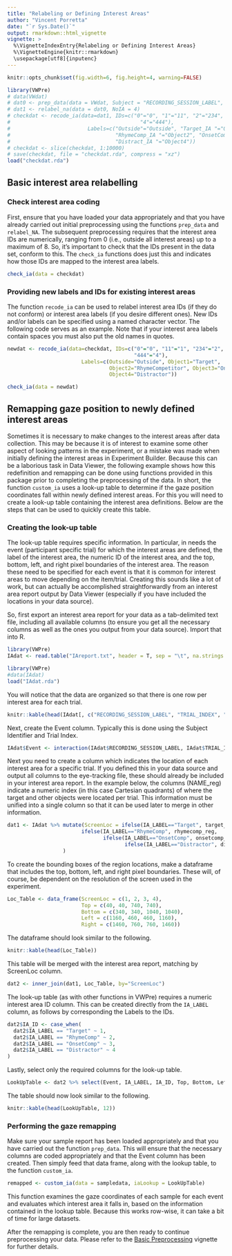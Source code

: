 ---
title: "Relabeling or Defining Interest Areas"
author: "Vincent Porretta"
date: "`r Sys.Date()`"
output: rmarkdown::html_vignette
vignette: >
  %\VignetteIndexEntry{Relabeling or Defining Interest Areas}
  %\VignetteEngine{knitr::rmarkdown}
  \usepackage[utf8]{inputenc}
---

```{r global_options, include=FALSE}
knitr::opts_chunk$set(fig.width=6, fig.height=4, warning=FALSE)
```

```{r, echo=FALSE, eval=TRUE, message=FALSE}
library(VWPre)
# data(VWdat)
# dat0 <- prep_data(data = VWdat, Subject = "RECORDING_SESSION_LABEL", Item = "itemid")
# dat1 <- relabel_na(data = dat0, NoIA = 4)
# checkdat <- recode_ia(data=dat1, IDs=c("0"="0", "1"="11", "2"="234", "3"="399",
#                                          "4"="444"),
#                         Labels=c("Outside"="Outside", "Target_IA "="Object1",
#                                  "RhymeComp_IA "="Object2", "OnsetComp_IA "="Object3",
#                                  "Distract_IA "="Object4"))
# checkdat <- slice(checkdat, 1:10000)
# save(checkdat, file = "checkdat.rda", compress = "xz")
load("checkdat.rda")
``` 




## Basic interest area relabelling

### Check interest area coding

First, ensure that you have loaded your data appropriately and that you have already carried out initial preprocessing using the functions `prep_data` and `relabel_NA`.
The subsequent preprocessing requires that the interest area IDs are numerically, ranging from 0 (i.e., outside all interest areas) up to a maximum of 8.
So, it's important to check that the IDs present in the data set, conform to this. The `check_ia` functions does just this and indicates how those IDs are mapped to the interest area labels.

```{r, eval= TRUE, echo=TRUE, results='asis', error=TRUE, purl=FALSE}
check_ia(data = checkdat)
```

### Providing new labels and IDs for existing interest areas

The function `recode_ia` can be used to relabel interest area IDs (if they do not conform) or interest area labels (if you desire different ones). 
New IDs and/or labels can be specified using a named character vector. 
The following code serves as an example. 
Note that if your interest area labels contain spaces you must also put the old names in quotes.

```{r, eval= TRUE, echo=TRUE, results='asis'}
newdat <- recode_ia(data=checkdat, IDs=c("0"="0", "11"="1", "234"="2", "399"="3",
                                         "444"="4"), 
                        Labels=c(Outside="Outside", Object1="Target", 
                                 Object2="RhymeCompetitor", Object3="OnsetCompetitor",
                                 Object4="Distractor"))
```

```{r, eval= TRUE, echo=TRUE, results='asis', error=TRUE, purl=FALSE}
check_ia(data = newdat)
```


## Remapping gaze position to newly defined interest areas

Sometimes it is necessary to make changes to the interest areas after data collection.
This may be because it is of interest to examine some other aspect of looking patterns in the experiment, or a mistake was made when initially defining the interest areas in Experiment Builder.
Because this can be a laborious task in Data Viewer, the following example shows how this redefinition and remapping can be done using functions provided in this package prior to completing the preprocessing of the data.
In short, the function `custom_ia` uses a look-up table to determine if the gaze position coordinates fall within newly defined interest areas.
For this you will need to create a look-up table containing the interest area definitions.
Below are the steps that can be used to quickly create this table.

### Creating the look-up table

The look-up table requires specific information. In particular, in needs the event (participant specific trial) for which the interest areas are defined, the label of the interest area, the numeric ID of the interest area, and the top, bottom, left, and right pixel boundaries of the interest area. 
The reason these need to be specified for each event is that it is common for interest areas to move depending on the item/trial.
Creating this sounds like a lot of work, but can actually be accomplished straightforwardly from an interest area report output by Data Viewer (especially if you have included the locations in your data source).

So, first export an interest area report for your data as a tab-delimited text file, including all available columns (to ensure you get all the necessary columns as well as the ones you output from your data source).
Import that into R.

```{r, eval= FALSE, echo=TRUE, results='asis'}
library(VWPre)
IAdat <- read.table("IAreport.txt", header = T, sep = "\t", na.strings = c(".", "NA"))
```

```{r, eval= TRUE, echo=FALSE, results='asis'}
library(VWPre)
#data(IAdat)
load("IAdat.rda")
```
You will notice that the data are organized so that there is one row per interest area for each trial.

```{r, eval= TRUE, echo=FALSE, results='asis'}
knitr::kable(head(IAdat[, c("RECORDING_SESSION_LABEL", "TRIAL_INDEX", "IA_LABEL")], 12))
```

Next, create the Event column. Typically this is done using the Subject Identifier and Trial Index.

```{r, eval= TRUE, echo=TRUE, results='asis'}
IAdat$Event <- interaction(IAdat$RECORDING_SESSION_LABEL, IAdat$TRIAL_INDEX, drop = T)
``` 

Next you need to create a column which indicates the location of each interest area for a specific trial.
If you defined this in your data source and output all columns to the eye-tracking file, these should already be included in your interest area report.
In the example below, the columns (NAME_reg) indicate a numeric index (in this case Cartesian quadrants) of where the target and other objects were located per trial. 
This information must be unified into a single column so that it can be used later to merge in other information.

```{r, eval= TRUE, echo=TRUE, results='asis'}
dat1 <- IAdat %>% mutate(ScreenLoc = ifelse(IA_LABEL=="Target", target_reg,
                        ifelse(IA_LABEL=="RhymeComp", rhymecomp_reg,
                               ifelse(IA_LABEL=="OnsetComp", onsetcomp_reg,
                                      ifelse(IA_LABEL=="Distractor", distractor_reg, NA))))
                  )
```

To create the bounding boxes of the region locations, make a dataframe that includes the top, bottom, left, and right pixel boundaries. 
These will, of course, be dependent on the resolution of the screen used in the experiment.

```{r, eval= TRUE, echo=TRUE, results='asis'}
Loc_Table <- data_frame(ScreenLoc = c(1, 2, 3, 4), 
                        Top = c(40, 40, 740, 740),
                        Bottom = c(340, 340, 1040, 1040),
                        Left = c(1160, 460, 460, 1160),
                        Right = c(1460, 760, 760, 1460))
```

The dataframe should look similar to the following.

```{r, eval= TRUE, echo=FALSE, results='asis'}
knitr::kable(head(Loc_Table))
```

This table will be merged with the interest area report, matching by ScreenLoc column.

```{r, eval= TRUE, echo=TRUE, results='asis'}
dat2 <- inner_join(dat1, Loc_Table, by="ScreenLoc")
```

The look-up table (as with other functions in VWPre) requires a numeric interest area ID column.
This can be created directly from the `IA_LABEL` column, as follows by corresponding the Labels to the IDs.

```{r, eval= TRUE, echo=TRUE, results='asis'}
dat2$IA_ID <- case_when(
  dat2$IA_LABEL == "Target" ~ 1,
  dat2$IA_LABEL == "RhymeComp" ~ 2,
  dat2$IA_LABEL == "OnsetComp" ~ 3,
  dat2$IA_LABEL == "Distractor" ~ 4
)
```

Lastly, select only the required columns for the look-up table.

```{r, eval= TRUE, echo=TRUE, results='asis'}
LookUpTable <- dat2 %>% select(Event, IA_LABEL, IA_ID, Top, Bottom, Left, Right)
```

The table should now look similar to the following.

```{r, eval= TRUE, echo=FALSE, results='asis'}
knitr::kable(head(LookUpTable, 12))
```

### Performing the gaze remapping

Make sure your sample report has been loaded appropriately and that you have carried out the function `prep_data`. 
This will ensure that the necessary columns are coded appropriately and that the Event column has been created.
Then simply feed that data frame, along with the lookup table, to the function `custom_ia`.

```{r, eval=FALSE, echo=TRUE, results='asis'}
remapped <- custom_ia(data = sampledata, iaLookup = LookUpTable)
```

This function examines the gaze coordinates of each sample for each event and evaluates which interest area it falls in, based on the information contained in the lookup table.
Because this works row-wise, it can take a bit of time for large datasets.

After the remapping is complete, you are then ready to continue preprocessing your data. 
Please refer to the [Basic Preprocessing](VWPre_Basic_Preprocessing.html) vignette for further details.
